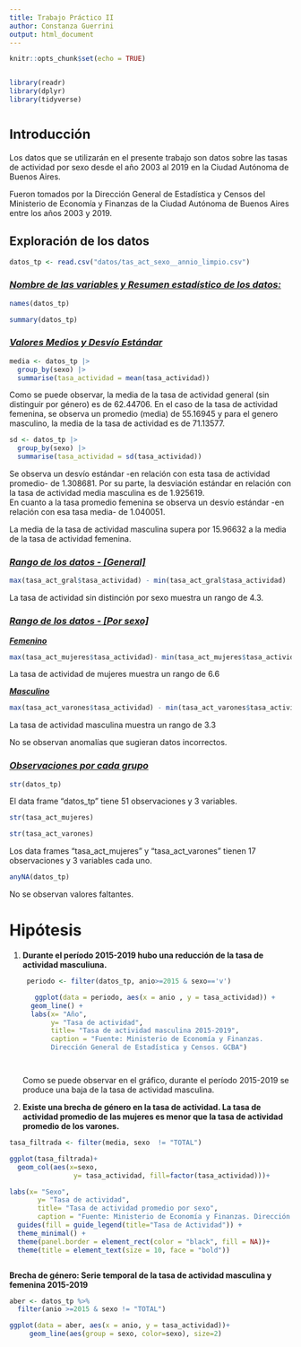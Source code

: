 ```yaml
---
title: Trabajo Práctico II
author: Constanza Guerrini
output: html_document
---
```


```r
knitr::opts_chunk$set(echo = TRUE)


library(readr)
library(dplyr)
library(tidyverse)


```

# ^Introducción^

Los datos que se utilizarán en el presente trabajo son datos sobre las tasas de actividad por sexo desde el año 2003 al 2019 en la Ciudad Autónoma de Buenos Aires.

Fueron tomados por la Dirección General de Estadística y Censos del Ministerio de Economía y Finanzas de la Ciudad Autónoma de Buenos Aires entre los años 2003 y 2019.

## Exploración de los datos

```r

datos_tp <- read.csv("datos/tas_act_sexo__annio_limpio.csv")


```

### [***Nombre de las variables y Resumen estadístico de los datos:***]{.underline}

```r

names(datos_tp)

```

```r

summary(datos_tp)

```

### [***Valores Medios y Desvío Estándar***]{.underline} 

```r
media <- datos_tp |> 
  group_by(sexo) |> 
  summarise(tasa_actividad = mean(tasa_actividad))

```

Como se puede observar, la media de la tasa de actividad general (sin distinguir por género) es de 62.44706. En el caso de la tasa de actividad femenina, se observa un promedio (media) de 55.16945 y para el genero masculino, la media de la tasa de actividad es de 71.13577.

```r
sd <- datos_tp |> 
  group_by(sexo) |> 
  summarise(tasa_actividad = sd(tasa_actividad))
```

Se observa un desvío estándar -en relación con esta tasa de actividad promedio- de 1.308681. Por su parte, la desviación estándar en relación con la tasa de actividad media masculina es de 1.925619.\
En cuanto a la tasa promedio femenina se observa un desvío estándar -en relación con esa tasa media- de 1.040051.

La media de la tasa de actividad masculina supera por 15.96632 a la media de la tasa de actividad femenina.

### [***Rango de los datos - [General]***]{.underline}

```r
max(tasa_act_gral$tasa_actividad) - min(tasa_act_gral$tasa_actividad)
```

La tasa de actividad sin distinción por sexo muestra un rango de 4.3.

### [***Rango de los datos - [Por sexo]***]{.underline}

[***Femenino***]{.underline}

```r

max(tasa_act_mujeres$tasa_actividad)- min(tasa_act_mujeres$tasa_actividad)
```

La tasa de actividad de mujeres muestra un rango de 6.6

[***Masculino***]{.underline}

```r

max(tasa_act_varones$tasa_actividad) - min(tasa_act_varones$tasa_actividad)

```

La tasa de actividad masculina muestra un rango de 3.3

No se observan anomalías que sugieran datos incorrectos.

### [***Observaciones por cada grupo***]{.underline}

```r

str(datos_tp)

```

El data frame "datos_tp" tiene 51 observaciones y 3 variables.

```r
str(tasa_act_mujeres)

str(tasa_act_varones)
```

Los data frames "tasa_act_mujeres" y "tasa_act_varones" tienen 17 observaciones y 3 variables cada uno.

```r
anyNA(datos_tp)
```

No se observan valores faltantes.

# Hipótesis

1.  **Durante el período 2015-2019 hubo una reducción de la tasa de actividad masculiuna.**

    ```r
     periodo <- filter(datos_tp, anio>=2015 & sexo=='v') 
     
       ggplot(data = periodo, aes(x = anio , y = tasa_actividad)) +
      geom_line() +
      labs(x= "Año",
           y= "Tasa de actividad",
           title= "Tasa de actividad masculina 2015-2019",
           caption = "Fuente: Ministerio de Economía y Finanzas. 
           Dirección General de Estadística y Censos. GCBA") 




    ```

    Como se puede observar en el gráfico, durante el período 2015-2019 se produce una baja de la tasa de actividad masculina.

2.  **Existe una brecha de género en la tasa de actividad. La tasa de actividad promedio de las mujeres es menor que la tasa de actividad promedio de los varones.**

```r

tasa_filtrada <- filter(media, sexo  != "TOTAL")

ggplot(tasa_filtrada)+
  geom_col(aes(x=sexo,
                y= tasa_actividad, fill=factor(tasa_actividad)))+

labs(x= "Sexo",
       y= "Tasa de actividad",
       title= "Tasa de actividad promedio por sexo",
       caption = "Fuente: Ministerio de Economía y Finanzas. Dirección Gral. de Estadística y Censos.GCBA") +
  guides(fill = guide_legend(title="Tasa de Actividad")) +
  theme_minimal() +
  theme(panel.border = element_rect(color = "black", fill = NA))+
  theme(title = element_text(size = 10, face = "bold"))



```

**Brecha de género: Serie temporal de la tasa de actividad masculina y femenina 2015-2019**

```r
aber <- datos_tp %>% 
  filter(anio >=2015 & sexo != "TOTAL")

ggplot(data = aber, aes(x = anio, y = tasa_actividad))+
     geom_line(aes(group = sexo, color=sexo), size=2) 


```
